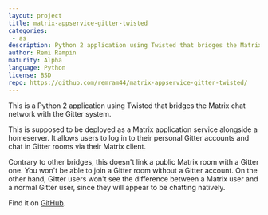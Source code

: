 ```yaml
---
layout: project
title: matrix-appservice-gitter-twisted
categories: 
 - as
description: Python 2 application using Twisted that bridges the Matrix chat network with Gitter.
author: Remi Rampin
maturity: Alpha
language: Python
license: BSD
repo: https://github.com/remram44/matrix-appservice-gitter-twisted/
---
```


This is a Python 2 application using Twisted that bridges the Matrix chat network with the Gitter system.

This is supposed to be deployed as a Matrix application service alongside a homeserver. It allows users to log in to their personal Gitter accounts and chat in Gitter rooms via their Matrix client.

Contrary to other bridges, this doesn't link a public Matrix room with a Gitter one. You won't be able to join a Gitter room without a Gitter account. On the other hand, Gitter users won't see the difference between a Matrix user and a normal Gitter user, since they will appear to be chatting natively.

Find it on [GitHub](https://github.com/remram44/matrix-appservice-gitter-twisted/).


